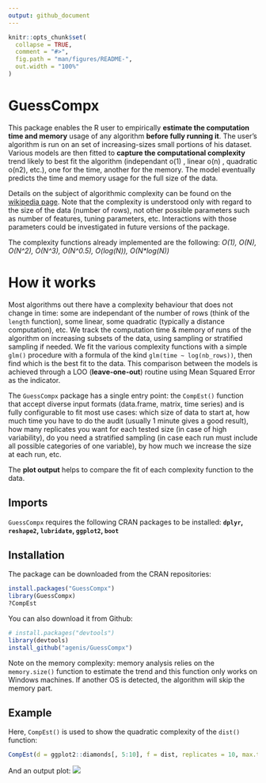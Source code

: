 ```yaml
---
output: github_document
---
```


<!-- README.md is generated from README.Rmd. Please edit that file -->

```r
knitr::opts_chunk$set(
  collapse = TRUE,
  comment = "#>",
  fig.path = "man/figures/README-",
  out.width = "100%"
)
```
# GuessCompx

This package enables the R user to empirically **estimate the computation time and memory** usage of any algorithm **before fully running it**. The user's algorithm is run on an set of increasing-sizes small portions of his dataset. Various models are then fitted to **capture the computational complexity** trend likely to best fit the algorithm (independant o(1) , linear o(n) , quadratic o(n2), etc.), one for the time, another for the memory. The model eventually predicts the time and memory usage for the full size of the data.

Details on the subject of algorithmic complexity can be found on the [wikipedia page](http://en.wikipedia.org/wiki/Time_complexity). Note that the complexity is understood only with regard to the size of the data (number of rows), not other possible parameters such as number of features, tuning parameters, etc. Interactions with those parameters could be investigated in future versions of the package.

The complexity functions already implemented are the following:
*O(1), O(N), O(N^2), O(N^3), O(N^0.5), O(log(N)), O(N\*log(N))*

# How it works

Most algorithms out there have a complexity behaviour that does not change in time: some are independant of the number of rows (think of the `length` function), some linear, some quadratic (typically a distance computation), etc. We track the computation time & memory of runs of the algorithm on increasing subsets of the data, using sampling or stratified sampling if needed. We fit the various complexity functions with a simple `glm()` procedure with a formula of the kind `glm(time ~ log(nb_rows))`, then find which is the best fit to the data. This comparison between the models is achieved through a LOO (**leave-one-out**) routine using Mean Squared Error as the indicator. 

The `GuessCompx` package has a single entry point: the `CompEst()` function that accept diverse input formats (data.frame, matrix, time series) and is fully configurable to fit most use cases: which size of data to start at, how much time you have to do the audit (usually 1 minute gives a good result), how many replicates you want for each tested size (in case of high variability), do you need a stratified sampling (in case each run must include all possible categories of one variable), by how much we increase the size at each run, etc.

The **plot output** helps to compare the fit of each complexity function to the data.

## Imports

`GuessCompx` requires the following CRAN packages to be installed:
**`dplyr`, `reshape2`, `lubridate`, `ggplot2`, `boot`**

## Installation

The package can be downloaded from the CRAN repositories:

``` r
install.packages("GuessCompx")
library(GuessCompx)
?CompEst
```

You can also download it from Github:

``` r
# install.packages("devtools")
library(devtools)
install_github("agenis/GuessCompx")
```

Note on the memory complexity: memory analysis relies on the `memory.size()` function to estimate the trend and this function only works on Windows machines. If another OS is detected, the algorithm will skip the memory part. 

## Example

Here, `CompEst()` is used to show the quadratic complexity of the `dist()` function:

```r
CompEst(d = ggplot2::diamonds[, 5:10], f = dist, replicates = 10, max.time = 10)
```

And an output plot:
![](dist_function_output2.png)

